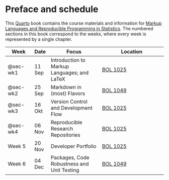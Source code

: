 # Preface and schedule {.unnumbered}

This [Quarto](https://quarto.org) book contains the course materials and information for [Markup Languages and Reproducible Programming in Statistics](https://osiris-student.uu.nl/#/onderwijscatalogus/extern/cursus?cursuscode=202000010&taal=en&collegejaar=huidig). The numbered sections in this book correspond to the weeks, where every week is represented by a single chapter. 

| Week                  | Date   | Focus                                       | Location                                                |
|-----------------------|--------|---------------------------------------------|---------------------------------------------------------|
| @sec-wk1 | 11 Sep | Introduction to Markup Languages; and LaTeX | [BOL 1025](https://students.uu.nl/bolognalaan-101)      |
| @sec-wk2 | 25 Sep | Markdown in (most) Flavors                  | [BOL 1049](https://students.uu.nl/bolognalaan-101)      |
| @sec-wk3 | 16 Okt | Version Control and Development Flow        | [BOL 1025](https://students.uu.nl/bolognalaan-101) |
| @sec-wk4 | 06 Nov | Reproducible Research Repositories          | [BOL 1025](https://students.uu.nl/bolognalaan-101)      |
| Week 5 | 20 Nov | Developer Portfolio                         | [BOL 1025](https://students.uu.nl/bolognalaan-101)      |
| Week 6 | 04 Dec | Packages, Code Robustness and Unit Testing  | [BOL 1049](https://students.uu.nl/bolognalaan-101)      |

